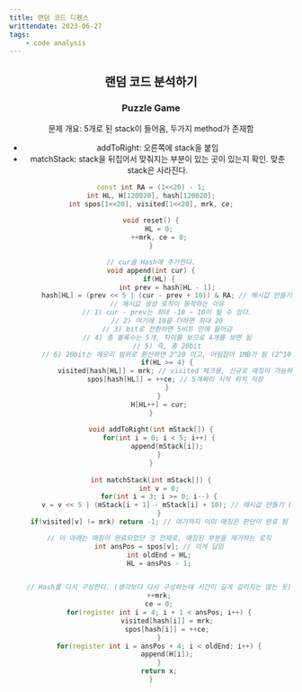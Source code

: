 ---
title: 랜덤 코드 디펜스
writtendate: 2023-06-27
tags:
    - code analysis
---


<Header />

## 랜덤 코드 분석하기

### Puzzle Game

문제 개요: 5개로 된 stack이 들어옴, 두가지 method가 존재함

- addToRight: 오른쪽에 stack을 붙임
- matchStack: stack을 뒤집어서 맞춰지는 부분이 있는 곳이 있는지 확인. 맞춘 stack은 사라진다.

```cpp
const int RA = (1<<20) - 1;
int HL, H[120020], hash[120020];
int spos[1<<20], visited[1<<20], mrk, ce;
 
void reset() {
    HL = 0;
    ++mrk, ce = 0;
}

// cur을 Hash에 추가한다.
void append(int cur) {
    if(HL) {
        int prev = hash[HL - 1];
        hash[HL] = (prev << 5 | (cur - prev + 10)) & RA; // 해시값 만들기 (해시가 아니었다!?)
        // 해시값 생성 로직이 동작하는 이유
        // 1) cur - prev는 최대 -10 ~ 10이 될 수 있다.
        // 2) 여기에 10을 더하면 최대 20
        // 3) bit로 전환하면 5비트 안에 들어감
        // 4) 총 블록수는 5개, 차이를 보므로 4개를 보면 됨
        // 5) 즉, 총 20bit
        // 6) 20bit는 메모리 범위로 환산하면 2^20 이고, 어림잡아 1MB가 됨 (2^10 = 1KB)
        if(HL >= 4) {
            visited[hash[HL]] = mrk; // visited 체크용, 신규로 매칭이 가능하다는 표시
            spos[hash[HL]] = ++ce; // 5개짜리 시작 위치 저장
        }
    }
    H[HL++] = cur;
}
 
void addToRight(int mStack[]) {
    for(int i = 0; i < 5; i++) {
        append(mStack[i]);
    }
}
 
int matchStack(int mStack[]) {
    int v = 0;
    for(int i = 3; i >= 0; i--) {
        v = v << 5 | (mStack[i + 1] - mStack[i] + 10); // 해시값 만들기 (해시가 아니었다!?)
    }
    if(visited[v] != mrk) return -1; // 여기까지 이미 매칭은 판단이 완료 됨

    // 이 아래는 매칭이 완료되었단 것 전제로, 매칭된 부분을 제거하는 로직
    int ansPos = spos[v]; // 이게 답임
    int oldEnd = HL;
    HL = ansPos - 1;


    // Hash를 다시 구성한다. (생각보다 다시 구성하는데 시간이 길게 걸리지는 않는 듯)
    ++mrk;
    ce = 0;
    for(register int i = 4; i + 1 < ansPos; i++) {
        visited[hash[i]] = mrk;
        spos[hash[i]] = ++ce;
    }
    for(register int i = ansPos + 4; i < oldEnd; i++) {
        append(H[i]);
    }
    return x;
}
```


<TagList />
<Comment />
